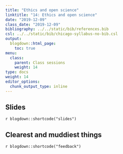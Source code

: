 ```yaml
---
title: "Ethics and open science"
linktitle: "14: Ethics and open science"
date: "2019-12-09"
class_date: "2019-12-09"
bibliography: ../../static/bib/references.bib
csl: ../../static/bib/chicago-syllabus-no-bib.csl
output:
  blogdown::html_page:
    toc: true
menu:
  class:
    parent: Class sessions
    weight: 14
type: docs
weight: 14
editor_options: 
  chunk_output_type: inline
---
```


## Slides

`r blogdown::shortcode("slides")`


## Clearest and muddiest things

`r blogdown::shortcode("feedback")`
